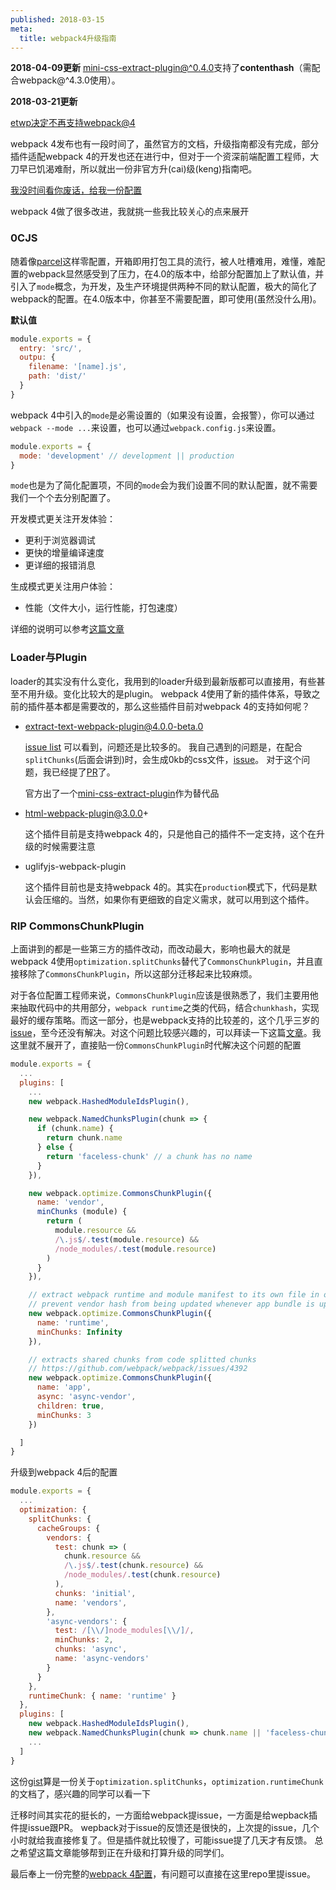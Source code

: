 ```yaml
---
published: 2018-03-15
meta:
  title: webpack4升级指南
---
```



**2018-04-09更新**
[mini-css-extract-plugin@^0.4.0](https://github.com/webpack-contrib/mini-css-extract-plugin)支持了**contenthash**（需配合webpack@^4.3.0使用）。

**2018-03-21更新**

[etwp决定不再支持webpack@4](https://github.com/webpack-contrib/extract-text-webpack-plugin/issues/749)


webpack 4发布也有一段时间了，虽然官方的文档，升级指南都没有完成，部分插件适配webpack 4的开发也还在进行中，但对于一个资深前端配置工程师，大刀早已饥渴难耐，所以就出一份非官方升(cai)级(keng)指南吧。

[我没时间看你废话，给我一份配置](https://github.com/lili21/webpack4-demo)

webpack 4做了很多改进，我就挑一些我比较关心的点来展开

### 0CJS

随着像[parcel](https://github.com/parcel-bundler/parcel)这样零配置，开箱即用打包工具的流行，被人吐槽难用，难懂，难配置的webpack显然感受到了压力，在4.0的版本中，给部分配置加上了默认值，并引入了`mode`概念，为开发，及生产环境提供两种不同的默认配置，极大的简化了webpack的配置。在4.0版本中，你甚至不需要配置，即可使用(虽然没什么用)。

**默认值**

```js
module.exports = {
  entry: 'src/',
  outpu: {
    filename: '[name].js',
    path: 'dist/'
  }
}
```

webpack 4中引入的`mode`是必需设置的（如果没有设置，会报警），你可以通过`webpack --mode ...`来设置，也可以通过`webpack.config.js`来设置。

```js
module.exports = {
  mode: 'development' // development || production
}
```

`mode`也是为了简化配置项，不同的`mode`会为我们设置不同的默认配置，就不需要我们一个个去分别配置了。

开发模式更关注开发体验：

- 更利于浏览器调试
- 更快的增量编译速度
- 更详细的报错消息

生成模式更关注用户体验：

- 性能（文件大小，运行性能，打包速度）

详细的说明可以参考[这篇文章](https://medium.com/webpack/webpack-4-mode-and-optimization-5423a6bc597a)

### Loader与Plugin

loader的其实没有什么变化，我用到的loader升级到最新版都可以直接用，有些甚至不用升级。变化比较大的是plugin。
webpack 4使用了新的插件体系，导致之前的插件基本都是需要改的，那么这些插件目前对webpack 4的支持如何呢？

- extract-text-webpack-plugin@4.0.0-beta.0

    [issue list](https://github.com/webpack-contrib/extract-text-webpack-plugin/issues?utf8=%E2%9C%93&q=is%3Aissue+is%3Aopen+4.0.0-beta.0) 可以看到，问题还是比较多的。
    我自己遇到的问题是，在配合`splitChunks`(后面会讲到)时，会生成0kb的css文件，[issue](https://github.com/webpack-contrib/extract-text-webpack-plugin/issues/738)。
    对于这个问题，我已经提了[PR](https://github.com/webpack-contrib/extract-text-webpack-plugin/pull/746)了。

    官方出了一个[mini-css-extract-plugin](github.com/webpack-contrib/mini-css-extract-plugin)作为替代品

- html-webpack-plugin@3.0.0+

    这个插件目前是支持webpack 4的，只是他自己的插件不一定支持，这个在升级的时候需要注意

- uglifyjs-webpack-plugin

    这个插件目前也是支持webpack 4的。其实在`production`模式下，代码是默认会压缩的。当然，如果你有更细致的自定义需求，就可以用到这个插件。

### RIP CommonsChunkPlugin

上面讲到的都是一些第三方的插件改动，而改动最大，影响也最大的就是webpack 4使用`optimization.splitChunks`替代了`CommonsChunkPlugin`，并且直接移除了`CommonsChunkPlugin`，所以这部分迁移起来比较麻烦。

对于各位配置工程师来说，`CommonsChunkPlugin`应该是很熟悉了，我们主要用他来抽取代码中的共用部分，`webpack runtime`之类的代码，结合`chunkhash`，实现最好的缓存策略。而这一部分，也是webpack支持的比较差的，这个几乎三岁的[issue](https://github.com/webpack/webpack/issues/1315)，至今还没有解决。对这个问题比较感兴趣的，可以拜读一下这篇[文章](https://medium.com/webpack/predictable-long-term-caching-with-webpack-d3eee1d3fa31)。我这里就不展开了，直接贴一份`CommonsChunkPlugin`时代解决这个问题的配置

```js
module.exports = {
  ...
  plugins: [
    ...
    new webpack.HashedModuleIdsPlugin(),

    new webpack.NamedChunksPlugin(chunk => {
      if (chunk.name) {
        return chunk.name
      } else {
        return 'faceless-chunk' // a chunk has no name
      }
    }),

    new webpack.optimize.CommonsChunkPlugin({
      name: 'vendor',
      minChunks (module) {
        return (
          module.resource &&
          /\.js$/.test(module.resource) &&
          /node_modules/.test(module.resource)
        )
      }
    }),

    // extract webpack runtime and module manifest to its own file in order to
    // prevent vendor hash from being updated whenever app bundle is updated
    new webpack.optimize.CommonsChunkPlugin({
      name: 'runtime',
      minChunks: Infinity
    }),

    // extracts shared chunks from code splitted chunks
    // https://github.com/webpack/webpack/issues/4392
    new webpack.optimize.CommonsChunkPlugin({
      name: 'app',
      async: 'async-vendor',
      children: true,
      minChunks: 3
    })

  ]
}
```

升级到webpack 4后的配置

```js
module.exports = {
  ...
  optimization: {
    splitChunks: {
      cacheGroups: {
        vendors: {
          test: chunk => (
            chunk.resource &&
            /\.js$/.test(chunk.resource) &&
            /node_modules/.test(chunk.resource)
          ),
          chunks: 'initial',
          name: 'vendors',
        },
        'async-vendors': {
          test: /[\\/]node_modules[\\/]/,
          minChunks: 2,
          chunks: 'async',
          name: 'async-vendors'
        }
      }
    },
    runtimeChunk: { name: 'runtime' }
  },
  plugins: [
    new webpack.HashedModuleIdsPlugin(),
    new webpack.NamedChunksPlugin(chunk => chunk.name || 'faceless-chunk'), // a chunk has no name!!!
    ...
  ]
}
```

这份[gist](https://gist.github.com/sokra/1522d586b8e5c0f5072d7565c2bee693)算是一份关于`optimization.splitChunks`，`optimization.runtimeChunk`的文档了，感兴趣的同学可以看一下


迁移时间其实花的挺长的，一方面给webpack提issue，一方面是给wepback插件提issue跟PR。
wepback对于issue的反馈还是很快的，上次提的issue，几个小时就给我直接修复了。但是插件就比较慢了，可能issue提了几天才有反馈。
总之希望这篇文章能够帮到正在升级和打算升级的同学们。

最后奉上一份完整的[webpack 4配置](https://github.com/lili21/webpack4-demo)，有问题可以直接在这里repo里提issue。
